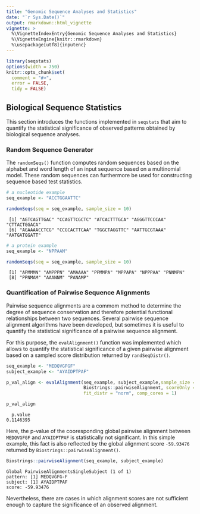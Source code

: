 ```yaml
---
title: "Genomic Sequence Analyses and Statistics"
date: "`r Sys.Date()`"
output: rmarkdown::html_vignette
vignette: >
  %\VignetteIndexEntry{Genomic Sequence Analyses and Statistics}
  %\VignetteEngine{knitr::rmarkdown}
  %\usepackage[utf8]{inputenc}
---
```


```r
library(seqstats)
options(width = 750)
knitr::opts_chunk$set(
  comment = "#>",
  error = FALSE,
  tidy = FALSE)
```



## Biological Sequence Statistics 

This section introduces the functions implemented in `seqstats` that aim to
quantify the statistical significance of observed patterns obtained by biological sequence analyses.

### Random Sequence Generator

The `randomSeqs()` function computes random sequences based on the alphabet and word length of an input sequence based on a multinomial model. These random sequences can furthermore be used for constructing sequence based test statistics.


```r

# a nucleotide example
seq_example <- "ACCTGGAATTC"

randomSeqs(seq = seq_example, sample_size = 10)

```

```
 [1] "AGTCAGTTGAC" "CCAGTTCGCTC" "ATCACTTTGCA" "AGGGTTCCCAA" "CTTACTGGACA"
 [6] "AGAAAACCTCG" "CCGCACTTCAA" "TGGCTAGGTTC" "AATTGCGTAAA" "AATGATGGATT"
```

```r
# a protein example
seq_example <- "NPPAAM"

randomSeqs(seq = seq_example, sample_size = 10)

```

```
 [1] "APMMMN" "AMPPPN" "AMAAAA" "PPMMPA" "MPPAPA" "NPPPAA" "PNNMPN"
 [8] "PPNMAM" "AAANNM" "PANAMP"
```

### Quantification of Pairwise Sequence Alignments

Pairwise sequence alignments are a commom method to determine the degree of sequence conservation and therefore potential functional relationships between two sequences.
Several pairwise sequence alignment algorithms have been developed, but sometimes it is useful to quantify the statistical significance of a pairwise sequence alignment.

For this purpose, the `evalAlignment()` function was implemented which allows to quantify the statistical significance of a given pairwise alignment based on a sampled score distribution returned by `randSeqDistr()`.


```r
seq_example <- "MEDQVGFGF"
subject_example <- "AYAIDPTPAF"

p_val_align <- evalAlignment(seq_example, subject_example,sample_size = 10,
                             Biostrings::pairwiseAlignment, scoreOnly = TRUE,
                             fit_distr = "norm", comp_cores = 1)

p_val_align

```

```
  p.value 
0.1146395
```

Here, the p-value of the cooresponding global pairwise alignment between `MEDQVGFGF` and `AYAIDPTPAF` is statistically not significant. In this simple example, this fact is also reflected by the global alignment score `-59.93476` returned by `Biostrings::pairwiseAlignment()`.


```r

Biostrings::pairwiseAlignment(seq_example, subject_example)

```

```
Global PairwiseAlignmentsSingleSubject (1 of 1)
pattern: [1] MEDQVGFG-F 
subject: [1] AYAIDPTPAF 
score: -59.93476 
```

Nevertheless, there are cases in which alignment scores are not sufficient enough to capture the significance of an observed alignment.





